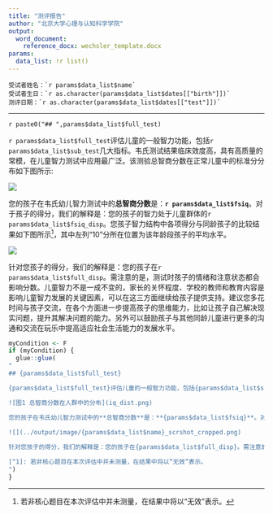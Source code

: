 ```yaml
---
title: "测评报告"
author: "北京大学心理与认知科学学院"
output:
  word_document:
    reference_docx: wechsler_template.docx
params:
  data_list: !r list()
---
```


```
受试者姓名：`r params$data_list$name`  
受试者生日：`r as.character(params$data_list$dates[["birth"]])`  
测评日期：`r as.character(params$data_list$dates[["test"]])`  
```

***

`r paste0("## ",params$data_list$full_test)`

`r params$data_list$full_test`评估儿童的一般智力功能，包括`r params$data_list$sub_test`几大指标。韦氏测试结果临床效度高，具有高质量的常模，在儿童智力测试中应用最广泛。该测验总智商分数在正常儿童中的标准分分布如下图所示:  

![](iq_dist.png)

您的孩子在韦氏幼儿智力测试中的**总智商分数**是：**`r params$data_list$fsiq`**。对于孩子的得分，我们的解释是：您的孩子的智力处于儿童群体的`r params$data_list$fsiq_disp`。您孩子智力结构中各项得分与同龄孩子的比较结果如下图所示[^1]，其中左列“10”分所在位置为该年龄段孩子的平均水平。

![](../output/image/`r params$data_list$name`_scrshot_cropped.png)
 
针对您孩子的得分，我们的解释是：您的孩子在`r params$data_list$full_disp`。需注意的是，测试时孩子的情绪和注意状态都会影响分数。儿童智力不是一成不变的，家长的关怀程度、学校的教师和教育内容是影响儿童智力发展的关键因素，可以在这三方面继续给孩子提供支持。建议您多花时间与孩子交流，在各个方面进一步提高孩子的思维能力，比如让孩子自己解决现实问题，提升其解决问题的能力。另外可以鼓励孩子与其他同龄儿童进行更多的沟通和交流在玩乐中提高适应社会生活能力的发展水平。

[^1]: 若非核心题目在本次评估中并未测量，在结果中将以“无效”表示。

```r
myCondition <- F
if (myCondition) {
  glue::glue(
"
## {params$data_list$full_test}

{params$data_list$full_test}评估儿童的一般智力功能，包括{params$data_list$sub_test}几大指标。韦氏测试结果临床效度高，具有高质量的常模，在儿童智力测试中应用最广泛。该测验总智商分数在正常儿童中的标准分分布如图1所示:

![图1 总智商分数在人群中的分布](iq_dist.png)

您的孩子在韦氏幼儿智力测试中的**总智商分数**是：**{params$data_list$fsiq}**。对于孩子的得分，我们的解释是：您的孩子的智力处于儿童群体的{params$data_list$fsiq_disp}。您孩子智力结构中各项得分与同龄孩子的比较结果如下图所示[^1]，其中左列“10”分所在位置为该年龄段孩子的平均水平。

![](../output/image/{params$data_list$name}_scrshot_cropped.png)
 
针对您孩子的得分，我们的解释是：您的孩子在{params$data_list$full_disp}。需注意的是，测试时孩子的情绪和注意状态都会影响分数。儿童智力不是一成不变的，家长的关怀程度、学校的教师和教育内容是影响儿童智力发展的关键因素，可以在这三方面继续给孩子提供支持。建议您多花时间与孩子交流，在各个方面进一步提高孩子的思维能力，比如让孩子自己解决现实问题，提升其解决问题的能力。另外可以鼓励孩子与其他同龄儿童进行更多的沟通和交流在玩乐中提高适应社会生活能力的发展水平。

[^1]: 若非核心题目在本次评估中并未测量，在结果中将以“无效”表示。
")
}
```
